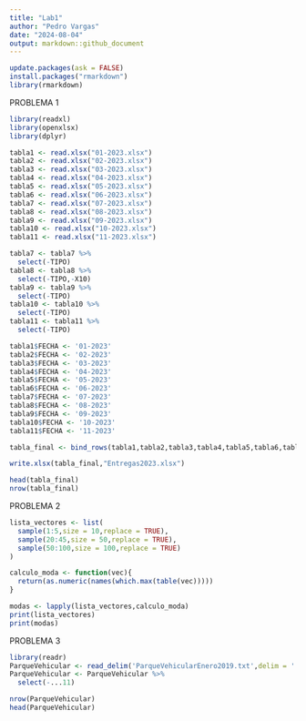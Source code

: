 ```yaml
---
title: "Lab1"
author: "Pedro Vargas"
date: "2024-08-04"
output: markdown::github_document
---
```


```r
update.packages(ask = FALSE)
install.packages("rmarkdown")
library(rmarkdown)
```


PROBLEMA 1

```r
library(readxl)
library(openxlsx)
library(dplyr)

tabla1 <- read.xlsx("01-2023.xlsx")
tabla2 <- read.xlsx("02-2023.xlsx")
tabla3 <- read.xlsx("03-2023.xlsx")
tabla4 <- read.xlsx("04-2023.xlsx")
tabla5 <- read.xlsx("05-2023.xlsx")
tabla6 <- read.xlsx("06-2023.xlsx")
tabla7 <- read.xlsx("07-2023.xlsx")
tabla8 <- read.xlsx("08-2023.xlsx")
tabla9 <- read.xlsx("09-2023.xlsx")
tabla10 <- read.xlsx("10-2023.xlsx")
tabla11 <- read.xlsx("11-2023.xlsx")

tabla7 <- tabla7 %>%
  select(-TIPO)
tabla8 <- tabla8 %>%
  select(-TIPO,-X10)
tabla9 <- tabla9 %>%
  select(-TIPO)
tabla10 <- tabla10 %>%
  select(-TIPO)
tabla11 <- tabla11 %>%
  select(-TIPO)

tabla1$FECHA <- '01-2023'
tabla2$FECHA <- '02-2023'
tabla3$FECHA <- '03-2023'
tabla4$FECHA <- '04-2023'
tabla5$FECHA <- '05-2023'
tabla6$FECHA <- '06-2023'
tabla7$FECHA <- '07-2023'
tabla8$FECHA <- '08-2023'
tabla9$FECHA <- '09-2023'
tabla10$FECHA <- '10-2023'
tabla11$FECHA <- '11-2023'

tabla_final <- bind_rows(tabla1,tabla2,tabla3,tabla4,tabla5,tabla6,tabla7,tabla8,tabla9,tabla10,tabla11)

write.xlsx(tabla_final,"Entregas2023.xlsx")

head(tabla_final)
nrow(tabla_final)
```

PROBLEMA 2
```r
lista_vectores <- list(
  sample(1:5,size = 10,replace = TRUE),
  sample(20:45,size = 50,replace = TRUE),
  sample(50:100,size = 100,replace = TRUE)
)

calculo_moda <- function(vec){
  return(as.numeric(names(which.max(table(vec)))))
}

modas <- lapply(lista_vectores,calculo_moda)
print(lista_vectores)
print(modas)
```

PROBLEMA 3
```r
library(readr)
ParqueVehicular <- read_delim('ParqueVehicularEnero2019.txt',delim = '|')
ParqueVehicular <- ParqueVehicular %>%
  select(-...11)

nrow(ParqueVehicular)
head(ParqueVehicular)
```

